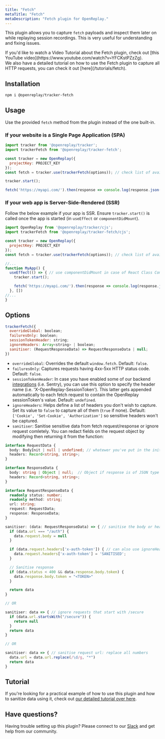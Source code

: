```yaml
---
title: "Fetch"
metaTitle: "Fetch"
metaDescription: "Fetch plugin for OpenReplay."
---
```



This plugin allows you to capture `fetch` payloads and inspect them later on while replaying session recordings. This is very useful for understanding and fixing issues.

<Aside type="tip">
If you'd like to watch a Video Tutorial about the Fetch plugin, check out [this YouTube video](https://www.youtube.com/watch?v=YFCKstPZzZg).
</Aside>

<Aside type="tip">
  We also have a detailed tutorial on how to use the Fetch plugin to capture all HTTP requests, you can check it out [here](/tutorials/fetch).
</Aside>



## Installation

```bash
npm i @openreplay/tracker-fetch
```

## Usage

Use the provided `fetch` method from the plugin instead of the one built-in.

### If your website is a Single Page Application (SPA)

```js
import tracker from '@openreplay/tracker';
import trackerFetch from '@openreplay/tracker-fetch';

const tracker = new OpenReplay({
  projectKey: PROJECT_KEY
});
const fetch = tracker.use(trackerFetch(options)); // check list of available options below

tracker.start();

fetch('https://myapi.com/').then(response => console.log(response.json()));
```

### If your web app is Server-Side-Rendered (SSR)

Follow the below example if your app is SSR. Ensure `tracker.start()` is called once the app is started (in `useEffect` or `componentDidMount`).

```js
import OpenReplay from '@openreplay/tracker/cjs';
import trackerFetch from '@openreplay/tracker-fetch/cjs';

const tracker = new OpenReplay({
  projectKey: PROJECT_KEY
});
const fetch = tracker.use(trackerFetch(options)); // check list of available options below

//...
function MyApp() {
  useEffect(() => { // use componentDidMount in case of React Class Component
    tracker.start();

    fetch('https://myapi.com/').then(response => console.log(response.json()));
  }, [])
//...
}

```

## Options

```js
trackerFetch({
  overrideGlobal: boolean;
  failuresOnly: boolean;
  sessionTokenHeader: string;
  ignoreHeaders: Array<string> | boolean;
  sanitiser: (RequestResponseData) => RequestResponseData | null;
})
```

- `overrideGlobal`: Overrides the default `window.fetch`. Default: `false`.
- `failuresOnly`: Captures requests having 4xx-5xx HTTP status code. Default: `false`.
- `sessionTokenHeader`: In case you have enabled some of our backend [integrations](/integrations) (i.e. Sentry), you can use this option to specify the header name (i.e. 'X-OpenReplay-SessionToken'). This latter gets appended automatically to each fetch request to contain the OpenReplay sessionToken's value. Default: `undefined`.
- `ignoreHeaders`: Helps define a list of headers you don't wish to capture. Set its value to `false` to capture all of them (`true` if none). Default: `['Cookie', 'Set-Cookie', 'Authorization']` so sensitive headers won't be captured.
- `sanitiser`: Sanitise sensitive data from fetch request/response or ignore request comletely. You can redact fields on the request object by modifying then returning it from the function:

```typescript
interface RequestData {
  body: BodyInit | null | undefined; // whatewer you've put in the init.body in fetch(url, init)
  headers: Record<string, string>;
}

interface ResponseData {
  body: string | Object | null;  // Object if response is of JSON type
  headers: Record<string, string>;
}

interface RequestResponseData {
  readonly status: number;
  readonly method: string;
  url: string;
  request: RequestData;
  response: ResponseData;
}

sanitiser: (data: RequestResponseData) => { // sanitise the body or headers
  if (data.url === "/auth") {
    data.request.body = null
  }

  if (data.request.headers['x-auth-token']) { // can also use ignoreHeaders option instead
    data.request.headers['x-auth-token'] = 'SANITISED';
  }

  // Sanitise response
  if (data.status < 400 && data.response.body.token) {
    data.response.body.token = "<TOKEN>"  
  }

  return data
}

// OR

sanitiser: data => { // ignore requests that start with /secure
  if (data.url.startsWith("/secure")) {
    return null
  }
  return data
}

// OR

sanitiser: data => { // sanitise request url: replace all numbers
  data.url = data.url.replace(/\d/g, "*")
  return data
}
```

## Tutorial
If you're looking for a practical example of how to use this plugin and how to sanitize data using it, check out [our detailed tutorial over here](/tutorials/fetch).

## Have questions?

Having trouble setting up this plugin? Please connect to our [Slack](https://slack.openreplay.com) and get help from our community.